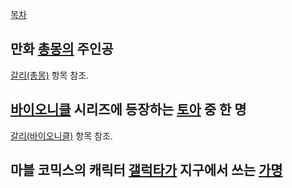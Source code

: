 [[목차]]

== 만화 [[총몽]]의 주인공 ==

[[갈리(총몽)]] 항목 참조.

== [[바이오니클]] 시리즈에 등장하는 [[토아]] 중 한 명 ==

[[갈리(바이오니클)]] 항목 참조.

== 마블 코믹스의 캐릭터 [[갤럭타]]가 지구에서 쓰는 [[가명]] ==

